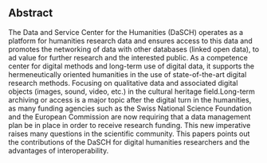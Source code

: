 ## Abstract

The Data and Service Center for the Humanities (DaSCH) operates as a platform for humanities research data and ensures access to this data and promotes the networking of data with other databases (linked open data), to ad value for further research and the interested public. As a competence center for digital methods and long-term use of digital data, it supports the hermeneutically oriented humanities in the use of state-of-the-art digital research methods. Focusing on qualitative data and associated digital objects (images, sound, video, etc.) in the cultural heritage field.Long-term archiving or access is a major topic after the digital turn in the humanities, as many funding agencies such as the Swiss National Science Foundation and the European Commission are now requiring that a data management plan be in place in order to receive research funding. This new imperative raises many questions in the scientific community. This papers points out the contributions of the DaSCH for digital humanities researchers and the advantages of interoperability.

